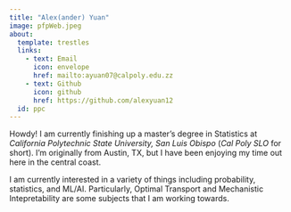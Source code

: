 ```yaml
---
title: "Alex(ander) Yuan"
image: pfpWeb.jpeg
about: 
  template: trestles
  links:
    - text: Email
      icon: envelope
      href: mailto:ayuan07@calpoly.edu.zz
    - text: Github
      icon: github
      href: https://github.com/alexyuan12
  id: ppc
---
```

:::{#ppc}
Howdy! I am currently finishing up a master’s degree in Statistics at *California Polytechnic State University, San Luis Obispo* (*Cal Poly SLO* for short). I'm originally from Austin, TX, but I have been enjoying my time out here in the central coast.

I am currently interested in a variety of things including probability, statistics, and ML/AI. Particularly, Optimal Transport and Mechanistic Intepretability are some subjects that I am working towards.
:::
